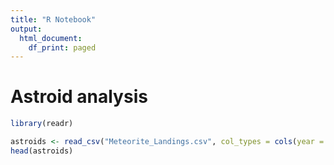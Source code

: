 ```yaml
---
title: "R Notebook"
output:
  html_document:
    df_print: paged
---
```



# Astroid analysis

```r
library(readr)
```


```r
astroids <- read_csv("Meteorite_Landings.csv", col_types = cols(year = col_character()))
head(astroids)
```

